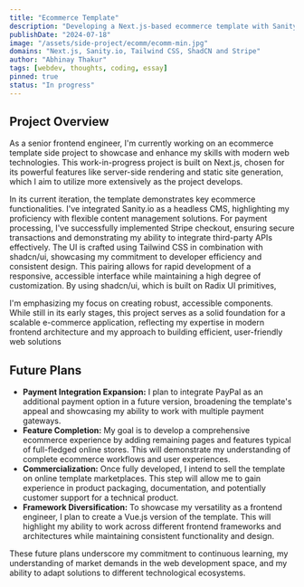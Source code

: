 ```yaml
---
title: "Ecommerce Template"
description: "Developing a Next.js-based ecommerce template with Sanity.io for content management and Stripe for secure checkouts. Leveraging Tailwind CSS and shadcn/ui for efficient, consistent UI development in this foundational version."
publishDate: "2024-07-18"
image: "/assets/side-project/ecomm/ecomm-min.jpg"
domains: "Next.js, Sanity.io, Tailwind CSS, ShadCN and Stripe"
author: "Abhinay Thakur"
tags: [webdev, thoughts, coding, essay]
pinned: true
status: "In progress"
---
```


<LiveButtons primary="https://ecomm-stripe-demo.vercel.app" secondary="https://github.com/thisisabhinay/ecomm-stripe" />
<LightBoxImage src="/assets/side-project/ecomm/ecomm.png" alt="Screenshot" />

## Project Overview

As a senior frontend engineer, I'm currently working on an ecommerce template side project to showcase and enhance my skills with modern web technologies. This work-in-progress project is built on Next.js, chosen for its powerful features like server-side rendering and static site generation, which I aim to utilize more extensively as the project develops.

In its current iteration, the template demonstrates key ecommerce functionalities. I've integrated Sanity.io as a headless CMS, highlighting my proficiency with flexible content management solutions. For payment processing, I've successfully implemented Stripe checkout, ensuring secure transactions and demonstrating my ability to integrate third-party APIs effectively. The UI is crafted using Tailwind CSS in combination with shadcn/ui, showcasing my commitment to developer efficiency and consistent design. This pairing allows for rapid development of a responsive, accessible interface while maintaining a high degree of customization. By using shadcn/ui, which is built on Radix UI primitives, 

I'm emphasizing my focus on creating robust, accessible components. While still in its early stages, this project serves as a solid foundation for a scalable e-commerce application, reflecting my expertise in modern frontend architecture and my approach to building efficient, user-friendly web solutions

<LightBoxImage src="/assets/side-project/ecomm/ss2.png" alt="Screenshot" />
<LightBoxImage src="/assets/side-project/ecomm/ss3.png" alt="Screenshot" />
<LightBoxImage src="/assets/side-project/ecomm/ss4.png" alt="Screenshot" />
<LightBoxImage src="/assets/side-project/ecomm/ss5.png" alt="Screenshot" />

## Future Plans

- **Payment Integration Expansion:** I plan to integrate PayPal as an additional payment option in a future version, broadening the template's appeal and showcasing my ability to work with multiple payment gateways.
- **Feature Completion:** My goal is to develop a comprehensive ecommerce experience by adding remaining pages and features typical of full-fledged online stores. This will demonstrate my understanding of complete ecommerce workflows and user experiences.
- **Commercialization:** Once fully developed, I intend to sell the template on online template marketplaces. This step will allow me to gain experience in product packaging, documentation, and potentially customer support for a technical product.
- **Framework Diversification:** To showcase my versatility as a frontend engineer, I plan to create a Vue.js version of the template. This will highlight my ability to work across different frontend frameworks and architectures while maintaining consistent functionality and design.

These future plans underscore my commitment to continuous learning, my understanding of market demands in the web development space, and my ability to adapt solutions to different technological ecosystems.